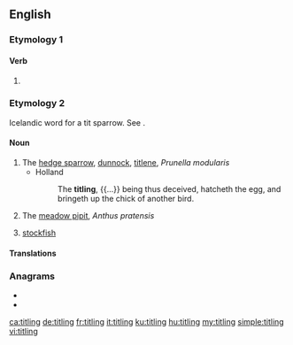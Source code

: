 ==English==

===Etymology 1===

====Verb====
{{head|en|present participle}}

# {{present participle of|title|lang=en|nocat=1}}

===Etymology 2===
Icelandic word for a tit sparrow. See {{m|en|tit||a small bird}}.

====Noun====
{{en-noun}}

# The [[hedge sparrow]], [[dunnock]], [[titlene]], ''Prunella modularis''
#* Holland
#*: The '''titling''', {{...}} being thus deceived, hatcheth the egg, and bringeth up the chick of another bird.
# The [[meadow pipit]], ''Anthus pratensis''
# {{lb|en|obsolete|in customhouses}} [[stockfish]]

====Translations====
{{trans-see|''Prunella modularis''|dunnock}}

{{trans-see|''Anthus pratensis''|meadow pipit}}

{{trans-see|stockfish}}

{{Webster 1913}}

===Anagrams===
* {{l|en|tilting}}
* {{l|en|Tlingit}}

[[ca:titling]]
[[de:titling]]
[[fr:titling]]
[[it:titling]]
[[ku:titling]]
[[hu:titling]]
[[my:titling]]
[[simple:titling]]
[[vi:titling]]